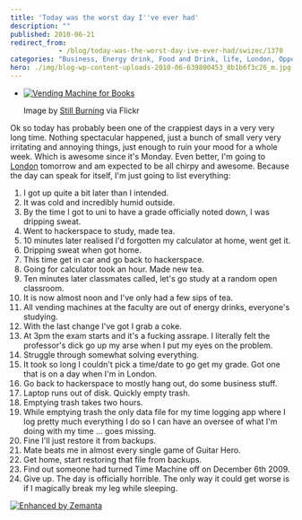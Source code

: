 ```yaml
---
title: 'Today was the worst day I''ve ever had'
description: ""
published: 2010-06-21
redirect_from: 
            - /blog/today-was-the-worst-day-ive-ever-had/swizec/1370
categories: "Business, Energy drink, Food and Drink, life, London, Opportunities, Uncategorized"
hero: ./img/blog-wp-content-uploads-2010-06-639800453_8b1b6f3c26_m.jpg
---
```

- [![Vending Machine for Books](./img/blog-wp-content-uploads-2010-06-639800453_8b1b6f3c26_m.jpg "Vending Machine for Books")](http://www.flickr.com/photos/95239135@N00/639800453)

  Image by [Still Burning](http://www.flickr.com/photos/95239135@N00/639800453) via Flickr

Ok so today has probably been one of the crappiest days in a very very long time. Nothing spectacular happened, just a bunch of small very very irritating and annoying things, just enough to ruin your mood for a whole week. Which is awesome since it's Monday. Even better, I'm going to [London](<http://maps.google.com/maps?ll=51.5080555556,-0.124722222222&spn=0.1,0.1&q=51.5080555556,-0.124722222222 (London)&t=h> "London") tomorrow and am expected to be all chirpy and awesome. Because the day can speak for itself, I'm just going to list everything:

1. I got up quite a bit later than I intended.
2. It was cold and incredibly humid outside.
3. By the time I got to uni to have a grade officially noted down, I was dripping sweat.
4. Went to hackerspace to study, made tea.
5. 10 minutes later realised I'd forgotten my calculator at home, went get it.
6. Dripping sweat when got home.
7. This time get in car and go back to hackerspace.
8. Going for calculator took an hour. Made new tea.
9. Ten minutes later classmates called, let's go study at a random open classroom.
10. It is now almost noon and I've only had a few sips of tea.
11. All vending machines at the faculty are out of energy drinks, everyone's studying.
12. With the last change I've got I grab a coke.
13. At 3pm the exam starts and it's a fucking assrape. I literally felt the professor's dick go up my arse when I put my eyes on the problem.
14. Struggle through somewhat solving everything.
15. It took so long I couldn't pick a time/date to go get my grade. Got one that is on a day when I'm in London.
16. Go back to hackerspace to mostly hang out, do some business stuff.
17. Laptop runs out of disk. Quickly empty trash.
18. Emptying trash takes two hours.
19. While emptying trash the only data file for my time logging app where I log pretty much everything I do so I can have an oversee of what I'm doing with my time ... goes missing.
20. Fine I'll just restore it from backups.
21. Mate beats me in almost every single game of Guitar Hero.
22. Get home, start restoring that file from backups.
23. Find out someone had turned Time Machine off on December 6th 2009.
24. Give up. The day is officially horrible. The only way it could get worse is if I magically break my leg while sleeping.

[![Enhanced by Zemanta](http://img.zemanta.com/zemified_e.png?x-id=940b47df-4429-48c5-bd5d-5a6a9ce36151)](http://www.zemanta.com/ "Enhanced by Zemanta")